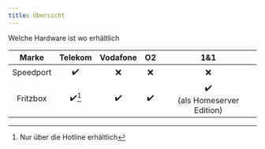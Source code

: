 ```yaml
---
title: Übersicht
---
```



Welche Hardware ist wo erhältlich

|        Marke         |     Telekom      |         Vodafone          |       O2       |                  1&1                   |
| :----------------: | :----------------: | :--------------------: | :----------------: | :-------------------------------------------: |
| Speedport | :heavy_check_mark: | :x: | :x:  | :x:  |
| Fritzbox | :heavy_check_mark:[^1] | :heavy_check_mark: | :heavy_check_mark:  | :heavy_check_mark: <br/>(als Homeserver Edition)  |




[^1]: Nur über die Hotline erhältlich
